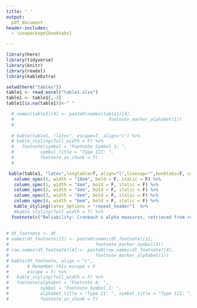 ```yaml
---
title: ' '
output:
  pdf_document
header-includes: 
  - \usepackage{booktabs}

---
```



```r
library(here)
library(tidyverse)
library(knitr)
library(readxl)
library(kableExtra)
```



```r
setwd(here("tables"))
table1 <- read_excel("table1.xlsx")
table1 <- table1[,-3]
table1[is.na(table1)]<-" "

  # names(table1)[4] <- paste0(names(table1)[4],
  #                                    footnote_marker_alphabet(1))
  # 
  
  # kable(table1, "latex", escape=T, align="c") %>%
  # kable_styling(full_width = F) %>% 
  #   footnote(symbol = "Footnote Symbol 1; ",
  #          symbol_title = "Type III: ",
  #          footnote_as_chunk = T)
  # 

 kable(table1, "latex",longtable=T, align="l",linesep="",booktabs=T, caption="Influential instruments of the Big Five at the facet level")%>% 
   column_spec(5, width = "18em", bold = F, italic = F) %>% 
   column_spec(1, width = "4em", bold = F, italic = F) %>% 
   column_spec(2, width = "4em", bold = F, italic = F) %>% 
   column_spec(3, width = "8em", bold = F, italic = F) %>% 
   column_spec(4, width = "6em", bold = F, italic = F) %>% 
   kable_styling(latex_options = "repeat_header")  %>% 
   #kable_styling(full_width = T) %>% 
  footnote(c("Reliability: Cronbach's alpha measures, retrieved from references in the reliability column", "Validity: criterion (correlation coefficient) and reference. The most important criterion per reference has been retrieved in the table, one per direct and one per inverse relations. $r$ > .20 to be included in the table"), threeparttable=T, escape=F) 
  
  
# dt_footnote <- dt
# names(dt_footnote)[2] <- paste0(names(dt_footnote)[2], 
#                                 footnote_marker_symbol(1))
# row.names(dt_footnote)[4] <- paste0(row.names(dt_footnote)[4], 
#                                 footnote_marker_alphabet(1))
# kable(dt_footnote, align = "c", 
#       # Remember this escape = F
#       escape = F) %>%
#   kable_styling(full_width = F) %>%
#   footnote(alphabet = "Footnote A; ",
#            symbol = "Footnote Symbol 1; ",
#            alphabet_title = "Type II: ", symbol_title = "Type III: ",
#            footnote_as_chunk = T)
```

